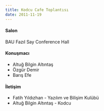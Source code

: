 ```yaml
---
title: Kodcu Cafe Toplantısı
date: 2011-11-19
---
```


#### Salon
BAU Fazıl Say Conference Hall

#### Konuşmacı
- Altuğ Bilgin Altıntaş
- Özgür Demir
- Barış Efe

#### İletişim
- Fatih Yıldızhan - Yazılım ve Bilişim Kulübü
- Altuğ Bilgin Altıntaş - Kodcu